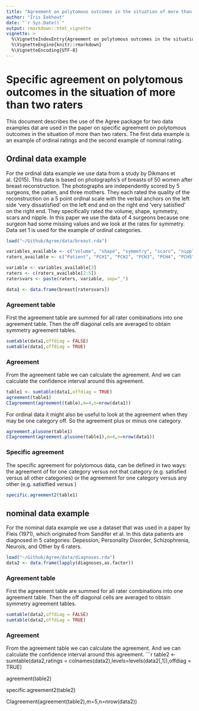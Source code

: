 ```yaml
---
title: "Agreement on polytomous outcomes in the situation of more than two raters"
author: "Iris Eekhout"
date: "`r Sys.Date()`"
output: rmarkdown::html_vignette
vignette: >
  %\VignetteIndexEntry{Agreement on polytomous outcomes in the situation of more than two raters}
  %\VignetteEngine{knitr::rmarkdown}
  %\VignetteEncoding{UTF-8}
---
```


# Specific agreement on polytomous outcomes in the situation of more than two raters
This document describes the use of the Agree package for two data examples dat are used in the paper on specific agreement on polytomous outcomes in the situation of more than two raters. The first data example is an example of ordinal ratings and the second example of nominal rating. 


## Ordinal data example
For the ordinal data example we use data from a study by Dikmans et al. (2015). This data is based on photographs’s of breasts of 50 women after breast reconstruction. The photographs are  independently scored by 5 surgeons, the patien, and three mothers. They each rated the quality of the reconstruction on a 5 point ordinal scale with the verbal anchors on the left side ‘very dissatisfied’ on the left end and on the right end ‘very satisfied’ on the right end. They specifically rated the volume, shape, symmetry, scars and nipple. In this paper we use the data of 4 surgeons because one surgeon had some missing values and we look at the rates for symmetry. Data set 1 is used for the example of ordinal categories.

```r
load("~/Github/Agree/data/breast.rda")

variables_available <- c("volume", "shape", "symmetry", "scars", "nipple")
raters_available <- c("Patient", "PCH1", "PCH2", "PCH3", "PCH4", "PCH5", "Mam1", "Mam2", "Mam3")

variable <- variables_available[3]
raters <- c(raters_available[2:5])
ratersvars <- paste(raters, variable, sep="_")

data1 <- data.frame(breast[ratersvars])
```

### Agreement table
First the agreement table are summed for all rater combinations into one agreement table. Then the off diagonal cells are averaged to obtain symmetry agreement tables. 

```r
sumtable(data1,offdiag = FALSE)
sumtable(data1,offdiag = TRUE)
```

### Agreement
From the agreement table we can calculate the agreement. And we can calculate the confidence interval around this agreement.
```r
table1 <- sumtable(data1,offdiag = TRUE)
agreement(table1)
CIagreement(agreement(table),m=4,n=nrow(data1))

```

For ordinal data it might also be useful to look at the agreement when they may be one category off. So the agreement plus or minus one category. 

```r
agreement.plusone(table1)
CIagreement(agreement.plusone(table1),m=4,n=nrow(data1))
```

### Specific agreement
The specific agreement for polytomous data, can be defined in two ways: the agreement of for one category versus not that category (e.g. satisfied versus all other categories) or the agreement for one category versus any other (e.g. satistfied versus ) 

```r
specific.agreement2(table1)

```


## nominal data example
For the nominal data example we use a dataset that was used in a paper by Fleis (1971), which originated from Sandifer et al. In this data patients are diagnosed in 5 categories: Depession, Personality Disorder, Schizophrenia, Neurois, and Other by 6 raters. 

```r

load("~/Github/Agree/data/diagnoses.rda")
data2 <- data.frame(lapply(diagnoses,as.factor))
```


### Agreement table
First the agreement table are summed for all rater combinations into one agreement table. Then the off diagonal cells are averaged to obtain symmetry agreement tables. 

```r
sumtable(data2,offdiag = FALSE)
sumtable(data2,offdiag = TRUE)
```

### Agreement
From the agreement table we can calculate the agreement. And we can calculate the confidence interval around this agreement.
```r
table2 <- sumtable(data2,ratings = colnames(data2),levels=levels(data2[,1]),offdiag = TRUE)

agreement(table2)

specific.agreement2(table2)

CIagreement(agreement(table2),m=5,n=nrow(data2))

